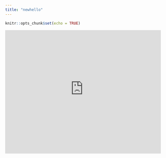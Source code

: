 ```yaml
---
title: "newhello"
---
```

```r
knitr::opts_chunk$set(echo = TRUE)
```


<iframe height="400" width="100%" frameborder="no" src="https://ananditamisram.shinyapps.io/ShinyApp/"> </iframe>

